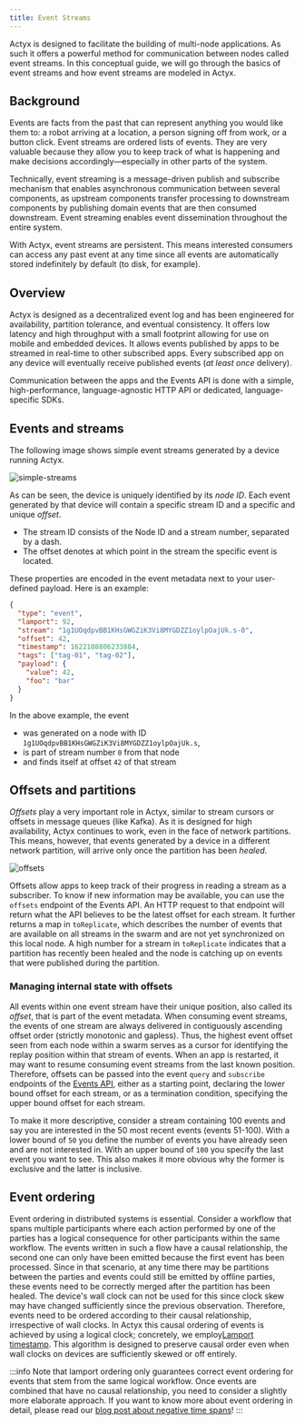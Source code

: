 ```yaml
---
title: Event Streams
---
```


Actyx is designed to facilitate the building of multi-node applications.
As such it offers a powerful method for communication between nodes called event streams.
In this conceptual guide, we will go through the basics of event streams and how event streams are modeled in Actyx.

## Background

Events are facts from the past that can represent anything you would like them to: a robot arriving at a location, a person signing off from work, or a button click.
Event streams are ordered lists of events.
They are very valuable because they allow you to keep track of what is happening and make decisions accordingly—especially in other parts of the system.

Technically, event streaming is a message-driven publish and subscribe mechanism that enables asynchronous communication between several components, as upstream components transfer processing to downstream components by publishing domain events that are then consumed downstream.
Event streaming enables event dissemination throughout the entire system.

With Actyx, event streams are persistent.
This means interested consumers can access any past event at any time since all events are automatically stored indefinitely by default (to disk, for example).

## Overview

Actyx is designed as a decentralized event log and has been engineered for availability, partition tolerance, and eventual consistency.
It offers low latency and high throughput with a small footprint allowing for use on mobile and embedded devices.
It allows events published by apps to be streamed in real-time to other subscribed apps.
Every subscribed app on any device will eventually receive published events (_at least once_ delivery).

Communication between the apps and the Events API is done with a simple, high-performance, language-agnostic HTTP API or dedicated, language-specific SDKs.

## Events and streams

The following image shows simple event streams generated by a device running Actyx.

![simple-streams](../../static/images/conceptual/event-streams/simple-streams.svg)

As can be seen, the device is uniquely identified by its _node ID_.
Each event generated by that device will contain a specific stream ID and a specific and unique _offset_.

- The stream ID consists of the Node ID and a stream number, separated by a dash.
- The offset denotes at which point in the stream the specific event is located.

These properties are encoded in the event metadata next to your user-defined payload.
Here is an example:

```json {4,5}
{
  "type": "event",
  "lamport": 92,
  "stream": "1g1UOqdpvBB1KHsGWGZiK3Vi8MYGDZZ1oylpOajUk.s-0",
  "offset": 42,
  "timestamp": 1622108806233884,
  "tags": ["tag-01", "tag-02"],
  "payload": {
    "value": 42,
    "foo": "bar"
  }
}
```

In the above example, the event

- was generated on a node with ID `1g1UOqdpvBB1KHsGWGZiK3Vi8MYGDZZ1oylpOajUk.s`,
- is part of stream number `0` from that node
- and finds itself at offset `42` of that stream

## Offsets and partitions

_Offsets_ play a very important role in Actyx, similar to stream cursors or offsets in message queues (like Kafka).
As it is designed for high availability, Actyx continues to work, even in the face of network partitions.
This means, however, that events generated by a device in a different network partition, will arrive only once the partition has been _healed_.

![offsets](../../static/images/conceptual/event-streams/offsets.svg)

Offsets allow apps to keep track of their progress in reading a stream as a subscriber.
To know if new information may be available, you can use the `offsets` endpoint of the Events API.
An HTTP request to that endpoint will return what the API believes to be the latest offset for each stream.
It further returns a map in `toReplicate`, which describes the number of events that are available on all streams in the swarm and are not yet synchronized on this local node.
A high number for a stream in `toReplicate` indicates that a partition has recently been healed and the node is catching up on events that were published during the partition.

### Managing internal state with offsets

All events within one event stream have their unique position, also called its _offset_, that is part of the event metadata.
When consuming event streams, the events of one stream are always delivered in contiguously ascending offset order (strictly monotonic and gapless).
Thus, the highest event offset seen from each node within a swarm serves as a cursor for identifying the replay position within that stream of events.
When an app is restarted, it may want to resume consuming event streams from the last known position.
Therefore, offsets can be passed into the event `query` and `subscribe` endpoints of the [Events API](../reference/events-api.mdx), either as a starting point, declaring the lower bound offset for each stream, or as a termination condition, specifying the upper bound offset for each stream.

To make it more descriptive, consider a stream containing 100 events and say you are interested in the 50 most recent events (events 51-100).
With a lower bound of `50` you define the number of events you have already seen and are not interested in.
With an upper bound of `100` you specify the last event you want to see.
This also makes it more obvious why the former is exclusive and the latter is inclusive.

## Event ordering

Event ordering in distributed systems is essential.
Consider a workflow that spans multiple participants where each action performed by one of the parties has a logical consequence for other participants within the same workflow.
The events written in such a flow have a causal relationship, the second one can only have been emitted because the first event has been processed.
Since in that scenario, at any time there may be partitions between the parties and events could still be emitted by offline parties, these events need to be correctly merged after the partition has been healed.
The device's wall clock can not be used for this since clock skew may have changed sufficiently since the previous observation.
Therefore, events need to be ordered according to their causal relationship, irrespective of wall clocks.
In Actyx this causal ordering of events is achieved by using a logical clock;
concretely, we employ[Lamport timestamp](https://lamport.azurewebsites.net/pubs/time-clocks.pdf).
This algorithm is designed to preserve causal order even when wall clocks on devices are sufficiently skewed or off entirely.

:::info
Note that lamport ordering only guarantees correct event ordering for events that stem from the same logical workflow.
Once events are combined that have no causal relationship, you need to consider a slightly more elaborate approach.
If you want to know more about event ordering in detail, please read our [blog post about negative time spans](https://developer.actyx.com/blog/2021/05/31/avoiding-negative-timespans)!
:::
